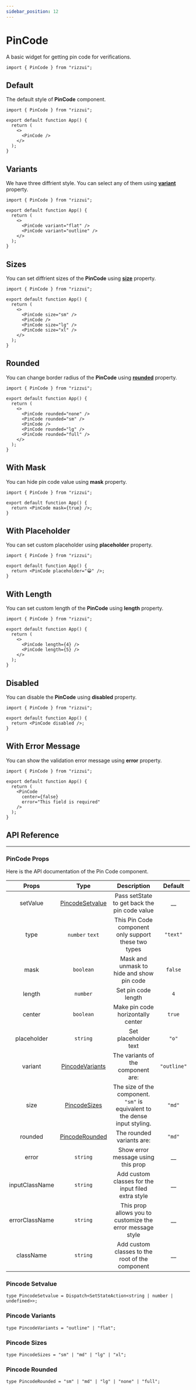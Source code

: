 ```yaml
---
sidebar_position: 12
---
```



# PinCode

A basic widget for getting pin code for verifications.

```tsx
import { PinCode } from "rizzui";
```

<div className="mb-20 md:mb-28" />

## Default

The default style of **PinCode** component.

<Paper>
  <PinCode />
</Paper>

```tsx
import { PinCode } from "rizzui";

export default function App() {
  return (
    <>
      <PinCode />
    </>
  );
}
```

<div className="mb-16" />

## Variants

We have three diffrient style. You can select any of them using [**variant**](#pincode-variants) property.

<Paper className="flex-row flex-wrap gap-4">
  <PinCode variant="outline" />
  <PinCode variant="flat" />
</Paper>

```tsx
import { PinCode } from "rizzui";

export default function App() {
  return (
    <>
      <PinCode variant="flat" />
      <PinCode variant="outline" />
    </>
  );
}
```

<div className="mb-16" />

## Sizes

You can set diffrient sizes of the **PinCode** using [**size**](#pincode-sizes) property.

<Paper className="gap-6 justify-start items-start">
  <PinCode size="sm" />
  <PinCode />
  <PinCode size="lg" />
  <PinCode size="xl" />
</Paper>

```tsx
import { PinCode } from "rizzui";

export default function App() {
  return (
    <>
      <PinCode size="sm" />
      <PinCode />
      <PinCode size="lg" />
      <PinCode size="xl" />
    </>
  );
}
```

<div className="mb-16" />

## Rounded

You can change border radius of the **PinCode** using [**rounded**](#pincode-rounded) property.

<Paper className="flex-row flex-wrap justify-around items-start gap-8">
  <PinCode rounded="none" />
  <PinCode rounded="sm" />
  <PinCode />
  <PinCode rounded="lg" />
  <PinCode rounded="full" />
</Paper>

```tsx
import { PinCode } from "rizzui";

export default function App() {
  return (
    <>
      <PinCode rounded="none" />
      <PinCode rounded="sm" />
      <PinCode />
      <PinCode rounded="lg" />
      <PinCode rounded="full" />
    </>
  );
}
```

<div className="mb-16" />

## With Mask

You can hide pin code value using **mask** property.

<Paper>
  <PinCode mask={true} />
</Paper>

```tsx
import { PinCode } from "rizzui";

export default function App() {
  return <PinCode mask={true} />;
}
```

<div className="mb-16" />

## With Placeholder

You can set custom placeholder using **placeholder** property.

<Paper>
  <PinCode placeholder="😀" />
</Paper>

```tsx
import { PinCode } from "rizzui";

export default function App() {
  return <PinCode placeholder="😀" />;
}
```

<div className="mb-16" />

## With Length

You can set custom length of the **PinCode** using **length** property.

<Paper className="justify-around flex-row gap-8 flex-wrap">
  <PinCode length={4} />
  <PinCode length={5} />
</Paper>

```tsx
import { PinCode } from "rizzui";

export default function App() {
  return (
    <>
      <PinCode length={4} />
      <PinCode length={5} />
    </>
  );
}
```

<div className="mb-16" />

## Disabled

You can disable the **PinCode** using **disabled** property.

<Paper>
  <PinCode disabled />
</Paper>

```tsx
import { PinCode } from "rizzui";

export default function App() {
  return <PinCode disabled />;
}
```

<div className="mb-16" />

## With Error Message

You can show the validation error message using **error** property.

<Paper>
  <PinCode
    center={false}
    error="This field is required"
  />
</Paper>

```tsx
import { PinCode } from "rizzui";

export default function App() {
  return (
    <PinCode
      center={false}
      error="This field is required"
    />
  );
}
```

<div className="mb-20" />

## API Reference

<hr />

<div className="mb-10" />

### PinCode Props

Here is the API documentation of the Pin Code component.

<div className="overflow-x-auto">

|     Props      |                 Type                 |                                 Description                                 |   Default   |
| :------------: | :----------------------------------: | :-------------------------------------------------------------------------: | :---------: |
|    setValue    | [PincodeSetvalue](#pincode-setvalue) |                Pass setState to get back the pin code value                 |    \_\_     |
|      type      |           `number` `text`            |            This Pin Code component only support these two types             |  `"text"`   |
|      mask      |              `boolean`               |                  Mask and unmask to hide and show pin code                  |   `false`   |
|     length     |               `number`               |                             Set pin code length                             |     `4`     |
|     center     |              `boolean`               |                      Make pin code horizontally center                      |   `true`    |
|  placeholder   |               `string`               |                            Set placeholder text                             |    `"o"`    |
|    variant     | [PincodeVariants](#pincode-variants) |                     The variants of the component are:                      | `"outline"` |
|      size      |    [PincodeSizes](#pincode-sizes)    | The size of the component. `"sm"` is equivalent to the dense input styling. |   `"md"`    |
|    rounded     |  [PincodeRounded](#pincode-rounded)  |                          The rounded variants are:                          |   `"md"`    |
|     error      |               `string`               |                     Show error message using this prop                      |    \_\_     |
| inputClassName |               `string`               |             Add custom classes for the input filed extra style              |    \_\_     |
| errorClassName |               `string`               |          This prop allows you to customize the error message style          |    \_\_     |
|   className    |               `string`               |               Add custom classes to the root of the component               |    \_\_     |

</div>

<div className="mb-10" />

### Pincode Setvalue

```tsx
type PincodeSetvalue = Dispatch<SetStateAction<string | number | undefined>>;
```

<div className="mb-10" />

### Pincode Variants

```tsx
type PincodeVariants = "outline" | "flat";
```

<div className="mb-10" />

### Pincode Sizes

```tsx
type PincodeSizes = "sm" | "md" | "lg" | "xl";
```

<div className="mb-10" />

### Pincode Rounded

```tsx
type PincodeRounded = "sm" | "md" | "lg" | "none" | "full";
```
